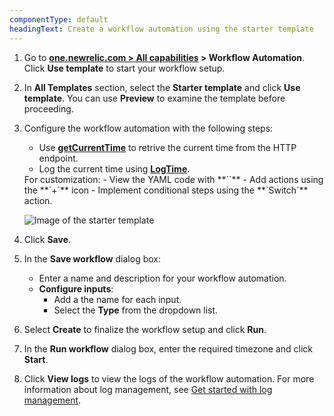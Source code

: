 ```yaml
---
componentType: default
headingText: Create a workflow automation using the starter template
---
```


1. Go to **[one.newrelic.com > All capabilities](https://one.newrelic.com/all-capabilities) > Workflow Automation**. Click **Use template** to start your workflow setup.
2. In **All Templates** section, select the **Starter template** and click **Use template**. You can use **Preview** to examine the template before proceeding.
3. Configure the workflow automation with the following steps:
    - Use [**getCurrentTime**](/docs/workflow-automation/setup-and-configuration/actions-catalog/#http.get) to retrive the current time from the HTTP endpoint.
    - Log the current time using [**LogTime**](/docs/workflow-automation/setup-and-configuration/actions-catalog/#newrelic.ingest.sendEvents).

    <Callout variant="important">
      For customization:
      - View the YAML code with **`</>`**
      - Add actions using the **`+`** icon
      - Implement conditional steps using the **`Switch`** action.
    </Callout>

    <img
      title="Image of the starter template"
      alt="Image of the starter template"
      src="/images/starter-template.webp"
    />

4. Click **Save**.
5. In the **Save workflow** dialog box:
    * Enter a name and description for your workflow automation.
    * **Configure inputs**:
      * Add a the name for each input.
      * Select the **Type** from the dropdown list.
6. Select **Create** to finalize the workflow setup and click **Run**.
7. In the **Run workflow** dialog box, enter the required timezone and click **Start**.
8. Click **View logs** to view the logs of the workflow automation. For more information about log management, see [Get started with log management](/docs/logs/get-started/get-started-log-management).